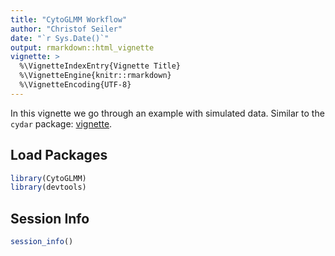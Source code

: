 ```yaml
---
title: "CytoGLMM Workflow"
author: "Christof Seiler"
date: "`r Sys.Date()`"
output: rmarkdown::html_vignette
vignette: >
  %\VignetteIndexEntry{Vignette Title}
  %\VignetteEngine{knitr::rmarkdown}
  %\VignetteEncoding{UTF-8}
---
```


In this vignette we go through an example with simulated data. Similar to the ``cydar`` package: [vignette](https://bioconductor.org/packages/release/bioc/vignettes/cydar/inst/doc/cydar.html).

## Load Packages

```r
library(CytoGLMM)
library(devtools)
```

## Session Info

```r
session_info()
```
